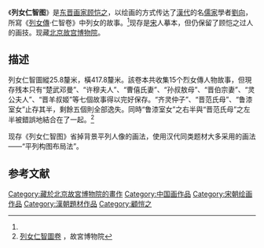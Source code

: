 《'''列女仁智图'''》是[[东晋|东晋]][[画家|画家]][[顾恺之|顾恺之]]，以绘画的方式传达了[[漢代|漢代]]的名[[儒家|儒家]]學者[[劉向|劉向]]，所寫《[[列女傳|列女傳]]·仁智卷》中列女的故事。<ref name="故宮"/>现存是[[宋|宋]]人摹本，但仍保留了顾恺之过人的画技。现藏[[北京故宫博物院|北京故宫博物院]]。

== 描述 ==

列女仁智圖縱25.8釐米，橫417.8釐米。該卷本共收集15个烈女傳人物故事，但現存残本只有“楚武邓曼”、“许穆夫人”、“曹僖氏妻”、“孙叔敖母”、“晋伯宗妻”、“灵公夫人”、“晋羊叔姬”等七個故事得以完好保存。“齐灵仲子”、“晋范氏母”、“鲁漆室女”止存其半，剩餘五個則全部逸失。同時“鲁漆室女”之右半與“晋范氏母”之左半被錯誤地結合在了一起。<ref name="故宮">[http://www.dpm.org.cn/www_oldweb/China/phoweb/Relicpage/8/R3770.htm 列女仁智圖卷] {{Wayback|url=http://www.dpm.org.cn/www_oldweb/China/phoweb/Relicpage/8/R3770.htm |date=20160306033938 }}，故宮博物院</ref>

现存《列女仁智图》省掉背景平列人像的画法，使用汉代同类题材大多采用的画法——“平列构图布局法”。
{{Wide image|Gu Kaizhi. Wise and Benevolent Women. Scroll. Song copy of 4 century work. Palace museum, Beizing.jpg|3000px|[[北京故宫博物院|北京故宫博物院]]藏'''列女仁智图''',宋摹本|dir=rtl}}

== 参考文献 ==
{{reflist}}

[[Category:藏於北京故宮博物院的畫作|Category:藏於北京故宮博物院的畫作]]
[[Category:中国画作品|Category:中国画作品]]
[[Category:宋朝绘画作品|Category:宋朝绘画作品]]
[[Category:漢朝題材作品|Category:漢朝題材作品]]
[[Category:顧愷之|Category:顧愷之]]